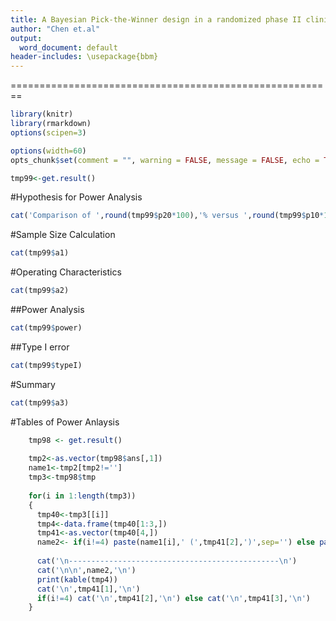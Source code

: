 ---
title: A Bayesian Pick-the-Winner design in a randomized phase II clinical trial
author: "Chen et.al"
output:
  word_document: default
header-includes: \usepackage{bbm}
---
========================================================

```{r library, echo=FALSE,comment="",warning=FALSE,message=FALSE}

library(knitr)
library(rmarkdown)
options(scipen=3)
```


```{r set-options, echo=FALSE, cache=FALSE}
options(width=60)
opts_chunk$set(comment = "", warning = FALSE, message = FALSE, echo = TRUE, tidy = FALSE, size="small",fig.height=5)

```


```{r, echo=FALSE}
tmp99<-get.result()

```


#Hypothesis for Power Analysis
```{r, echo=FALSE, results='asis'}
cat('Comparison of ',round(tmp99$p20*100),'% versus ',round(tmp99$p10*100),'% Response Rate') 
```


#Sample Size Calculation
```{r, echo=FALSE, results='asis'}
cat(tmp99$a1)
```

#Operating Characteristics 
```{r, echo=FALSE, results='asis'}
cat(tmp99$a2)
```

##Power Analysis
```{r, echo=FALSE, results='asis'}
cat(tmp99$power)
```

##Type I error
```{r, echo=FALSE, results='asis'}
cat(tmp99$typeI)
```

#Summary
```{r, echo=FALSE, results='asis'}
cat(tmp99$a3)
```


#Tables of Power Anlaysis
```{r, echo=FALSE, results='asis'}

    tmp98 <- get.result()
    
    tmp2<-as.vector(tmp98$ans[,1])
    name1<-tmp2[tmp2!='']
    tmp3<-tmp98$tmp
    
    for(i in 1:length(tmp3))
    {
      tmp40<-tmp3[[i]]
      tmp4<-data.frame(tmp40[1:3,])
      tmp41<-as.vector(tmp40[4,])
      name2<- if(i!=4) paste(name1[i],' (',tmp41[2],')',sep='') else paste(name1[i],' (',tmp41[3],')',sep='')
      
      cat('\n-----------------------------------------------\n')
      cat('\n\n',name2,'\n')
      print(kable(tmp4))
      cat('\n',tmp41[1],'\n')
      if(i!=4) cat('\n',tmp41[2],'\n') else cat('\n',tmp41[3],'\n')
    }
    


```
 
